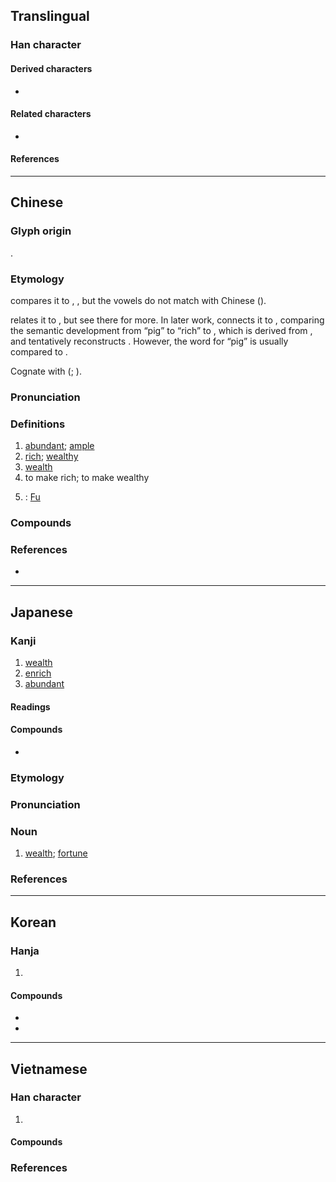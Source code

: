 {{also|冨}}
{{character info}}
==Translingual==
{{stroke order|strokes=12}}

===Han character===
{{stroke order|type=jbw|strokes=12}}
{{Han char|rn=40|rad=宀|as=09|sn=12|four=30606|canj=JMRW|ids=⿱宀畐}}

====Derived characters====
* {{l|mul|[[𫣡]], [[𠾙]], [[𡡩]], [[𢠲]], [[𪷛]], [[𬁗]], [[𬋋]], [[䒇]], [[𣎬]], [[𧬙]], [[𨬬]], [[𩍏]], [[𫙻]], [[𪧰]], [[𪆠]], [[䔰]], [[𩯅]], [[𡬂]]}}

====Related characters====
* {{l|mul|冨}} {{q|[[w:Variant Chinese character|Variant form]]}}

====References====
{{Han ref|kx=0288.270|dkj=07230|dj=0571.220|hdz=20942.040|uh=5BCC}}

----

==Chinese==
{{zh-forms|ss=𫲷|alt=冨}}
{{zh-wp|zh:富姓|yue:富氏|nan:Hù (biân-pêng)}}

===Glyph origin===
{{Han etym}}
{{Han compound|宀|畐|c1=s|c2=p|ls=psc}}.

===Etymology===
{{zh-ref|Bodman (1980)}} compares it to {{cog|bo|ཕྱུག||rich; wealthy}}, {{m|bo|ཕྱུགས||all beasts that can be domesticated or subjugated by man; cattle}}, but the vowels do not match with Chinese ({{zh-ref|Schuessler, 2007}}).

{{zh-ref|Sagart (1999)}} relates it to {{och-l|寶}}, but see there for more. In later work, {{zh-ref|Sagart (2011b, 2017d)}} connects it to {{cog|tbq-pro|*pʷak||pig}}, comparing the semantic development from “pig” to “rich” to {{cog|la|pecunia||money}}, which is derived from {{cog|la|pecu||cattle; domestic animals}}, and tentatively reconstructs {{inh|zh|sit-pro|*C.pək||pig}}. However, the {{cog|tbq}} word for “pig” is usually compared to {{och-l|豝|sow}}.

Cognate with {{och-l|福|blessing}} ({{zh-ref|Wang, 1982}}; {{zh-ref|Schuessler, 2007}}).

===Pronunciation===
{{zh-pron
|m=fù
|m-s=fu4
|dg=фу3
|c=fu3
|c-t=
|g=fu4
|h=pfs=fu;gd=fu4
|j=
|md=hó/bó
|md_note=hó - colloquial; bó - literary
|mn=ml,jj,tw:hù/ml,jj,tw:pù
|mn_note=hù - literary; pù - vernacular
|mn-t=bu3
|w=2fu
|x=
|mc=y
|oc=y
|cat=a
}}

===Definitions===
{{zh-hanzi}}

# [[abundant]]; [[ample]]
# [[rich]]; [[wealthy]]
# [[wealth]]
# to make rich; to make wealthy
# {{surname|zh}}: [[Fu]]

===Compounds===
{{zh-der|阿富汗|財富|豐富|富產|富富有餘|富貴|富國|富含|富豪|富戶|富甲一方|富可敵國|富礦|富麗|富民|富農|富婆|富強|富饒|富人|富商|富實|富庶|富態|富翁|富營養化|富有|富於|富餘|富裕|富源|富足|貧富|致富|富家|阿富汗尼|李富莊|富城坪|富里|富池|新富|富錦|富泰|富基|國富民強|巨富|富盛}}

===References===
* {{R:yue:Hanzi}}

{{zh-cat|Elementary}}

----

==Japanese==
{{wp|lang=ja}}

===Kanji===
{{ja-kanji|grade=5|rs=宀09}}

# [[wealth]]
# [[enrich]]
# [[abundant]]

====Readings====
{{ja-readings
|goon=ふ
|kanon=ふう
|kun=と-む, とみ-
}}

====Compounds====
* {{ja-r|豊%富|ほう%ふ}}

===Etymology===
{{wp|lang=ja}}
{{ja-kanjitab|とみ|yomi=k}}

{{ja-etym-renyokei|富む|とむ|to be [[rich]]}}

===Pronunciation===
{{ja-pron|とみ|y=k|acc=1|acc_ref=DJR}}

===Noun===
{{ja-noun|とみ}}

# [[wealth]]; [[fortune]]

===References===
<references/>

----

==Korean==

===Hanja===
{{ko-hanja|부유하다|부유할|부}}
# {{hanja form of|부|[[wealth]]}}

====Compounds====
{{top2}}
* {{m|ko|부자(富者)|t=rich person}}
* {{m|ko|부유(富裕)|t=wealth}}
{{bottom}}

----

==Vietnamese==

===Han character===
{{vi-readings|rs=宀09
|hanviet=phú-tdcntd;gdhn;bonet
|phienthiet=
|nom=phú-tdcntd;bonet;genibrel;taberd
}}

# {{han tu form of|phú|[[wealth]]}}

====Compounds====
{{der3|vi
|{{vi-l|富貴|[[phú quý]] / [[phú quí]]}}
|{{vi-l|富家|phú gia}}
}}

===References===
<references/>